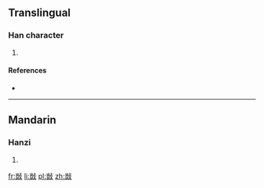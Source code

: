 ==Translingual==

===Han character===
{{Han char|rn=66|rad=攴|as=10|sn=14|four=|canj=山廿卜水 (UTYE)}}

# {{defn|Han|sort=攴10}}

====References====
* {{Han ref|kx=0474.250|dkj=13331|dj=0828.100|hdz=21471.050|uh=6571|ud=25969}}

----

==Mandarin==

===Hanzi===
{{cmn-hanzi|pin=[[ái]] ([[ai2]]), [[zhú]] ([[zhu2]])|wg=ai<sup>2</sup>, chu<sup>2</sup>}}

# {{defn|lang=cmn|sort=攴10}}

[[fr:敱]]
[[li:敱]]
[[pl:敱]]
[[zh:敱]]